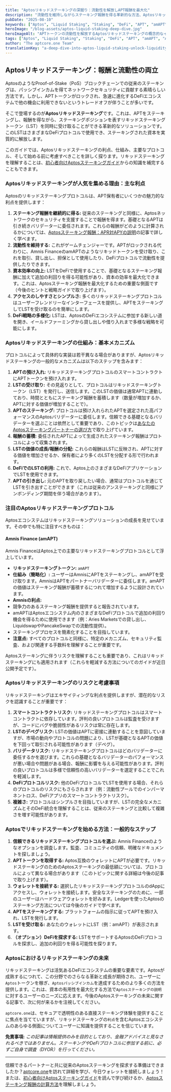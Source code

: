 ```yaml
---
title: "Aptosリキッドステーキングの深掘り：流動性を解放しAPT報酬を最大化"
description: "流動性を維持しながらステーキング報酬を得る革新的な方法、Aptosリキッドステーキングを探求します。Amnis Financeなどの主要プロトコル、利点、リスク、amAPTのようなリキッドステーキングトークン（LST）を使った始め方を発見しましょう。"
pubDate: "2025-08-10"
keywords: ["Aptos", "Liquid Staking", "Staking", "DeFi", "APT", "amAPT", "Amnis Finance", "Crypto Rewards", "Passive Income"]
heroImage: "/blog-assets/aptos-liquid-staking-deep-dive.jpg"
heroImageAlt: "APTトークンの流動性を解放するAptosリキッドステーキングの概念的なイメージ"
tags: ["Aptos", "Liquid Staking", "Staking", "DeFi", "APT", "amAPT", "Amnis Finance", "Crypto Rewards", "Passive Income"]
author: "The aptcore.one Team"
translationKey: "a-deep-dive-into-aptos-liquid-staking-unlock-liquidity-maximize-apt-rewards"
---
```


## Aptosリキッドステーキング：報酬と流動性の両立

AptosのようなProof-of-Stake（PoS）ブロックチェーンでの従来のステーキングは、パッシブインカムを得てネットワークセキュリティに貢献する素晴らしい方法です。しかし、APTトークンがロックされ、急速に進化するDeFiエコシステムで他の機会に利用できないというトレードオフが伴うことが多いです。

そこで登場するのが**Aptosリキッドステーキング**です。これは、APTをステーキングし、報酬を得ながら、ステーキングポジションを表すリキッドステーキングトークン（LST）を同時に受け取ることができる革新的なソリューションです。このLSTはさまざまなDeFiプロトコルで使用でき、ステーキングされた資本を実質的に解放します。

このガイドでは、Aptosリキッドステーキングの利点、仕組み、主要なプロトコル、そして始める前に考慮すべきことを詳しく探ります。リキッドステーキングを理解することは、[初心者向けAptosステーキングガイド](/blog/ja/aptcore-one-de-hajimeru-aptos-apt-sute-kingu-nyuumon)からの知識を補完することもできます。

### Aptosリキッドステーキングが人気を集める理由：主な利点

Aptosのリキッドステーキングプロトコルは、APT保有者にいくつかの魅力的な利点を提供します：

1. **ステーキング報酬を継続的に得る:** 従来のステーキングと同様に、Aptosネットワークのセキュリティを支援することで報酬を得ます。基礎となるAPTは引き続きバリデーターに委任されます。これらの報酬がどのように計算されるかについては、[Aptosステーキング報酬：APR対APYの説明](/blog/ja/aptos-sute-kingu-houshuu-apr-to-apy-no-chigai-to-aptcore-one-de-no-hyouji-houhou)の記事で詳しく学べます。
2. **流動性を維持する:** これがゲームチェンジャーです。APTがロックされる代わりに、Amnis FinanceのamAPTのようなリキッドトークンを受け取り、これを取引、貸し出し、担保として使用したり、DeFiプロトコルで流動性を提供したりできます。
3. **資本効率の向上:** LSTをDeFiで使用することで、基礎となるステーキング報酬に加えて追加の利回りを得る可能性があり、資本の効率を最大化できます。これは、Aptosステーキング報酬を最大化するための重要な側面です（今後のヒントと戦略ガイドで取り上げます）。
4. **アクセスのしやすさとシンプルさ:** 多くのリキッドステーキングプロトコルはユーザーフレンドリーなインターフェースを提供し、APTをステーキングしてLSTを受け取るのを簡単にします。
5. **DeFi戦略の多様化:** LSTは、AptosのDeFiエコシステムに参加する新しい道を開き、イールドファーミングから貸し出しや借り入れまで多様な戦略を可能にします。

### Aptosリキッドステーキングの仕組み：基本メカニズム

プロトコルによって具体的な実装は若干異なる場合がありますが、Aptosリキッドステーキングの一般的なメカニズムは以下のステップを含みます：

1. **APTの預け入れ:** リキッドステーキングプロトコルのスマートコントラクトにAPTトークンを預け入れます。
2. **LSTの受け取り:** その見返りとして、プロトコルはリキッドステーキングトークン（LST）を発行し、送信します。このLSTの価値は通常APTに連動しており、時間とともにステーキング報酬を蓄積します（数量が増加するか、APTに対する価値が増加することで）。
3. **APTのステーキング:** プロトコルは預け入れられたAPTを選定された高パフォーマンスのAptosバリデーターに委任します。信頼できる基礎となるバリデーターを選ぶことは依然として重要であり、このトピックは[あなたのAptosステーキングパートナーの選び方](/blog/ja/aptos-sute-kingu-pa-tona-no-erabikata-aptcore-one-de-houshuu-to-sekyuriti-wo-saidai-ka)で取り上げています。
4. **報酬の蓄積:** 委任されたAPTによって生成されたステーキング報酬はプロトコルによって収集されます。
5. **LSTの価値の成長/報酬の分配:** これらの報酬はLSTに反映され、APTに対する価値を増加させるか、保有者により多くのLSTを分配する形で行われます。
6. **DeFiでのLSTの利用:** これで、Aptos上のさまざまなDeFiアプリケーションでLSTを使用できます。
7. **APTの引き出し:** 元のAPTを取り戻したい場合、通常はプロトコルを通じてLSTを引き出すことができます（これは従来のアンステーキングと同様にアンボンディング期間を伴う場合があります）。

### 注目のAptosリキッドステーキングプロトコル

Aptosエコシステムはリキッドステーキングソリューションの成長を見せています。その中でも特に注目すべきものは：

#### Amnis Finance (amAPT)

Amnis FinanceはAptos上での主要なリキッドステーキングプロトコルとして浮上しています。

* **リキッドステーキングトークン:** `amAPT`
* **仕組み（簡略化）:** ユーザーはAmnisにAPTをステーキングし、amAPTを受け取ります。AmnisはAPTをパートナーバリデーターに委任します。amAPTの価値はステーキング報酬が蓄積するにつれて増加するように設計されています。
* **Amnisの利点:**
* 競争力のあるステーキング報酬を提供すると報告されています。
* amAPTはAptosエコシステム内のさまざまなDeFiプロトコルで追加の利回り機会を得るために使用できます（例：Aries Marketsでの貸し出し、LiquidswapやPancakeSwapでの流動性提供）。
* ステーキングプロセスを簡素化することを目指しています。
* **注意点:** すべてのプロトコルと同様に、特定のメカニズム、セキュリティ監査、および関連する手数料を理解することが重要です。

Aptosステーキングに伴うリスクを理解することも重要であり、これはリキッドステーキングにも適用されます（これらを軽減する方法についてのガイドが近日公開予定です）。

### Aptosリキッドステーキングのリスクと考慮事項

リキッドステーキングはエキサイティングな利点を提供しますが、潜在的なリスクを認識することが重要です：

1. **スマートコントラクトリスク:** リキッドステーキングプロトコルはスマートコントラクトに依存しています。評判の良いプロトコルは監査を受けますが、コードにバグや脆弱性があるリスクは常に存在します。
2. **LSTのデペグリスク:** LSTの価値はAPTに密接に連動することを意図していますが、市場の動向やプロトコルの問題により、LSTが基礎となるAPTの価値を下回って取引される可能性があります（デペグ）。
3. **バリデータリスク:** リキッドステーキングプロトコルはどのバリデーターに委任するかを選びます。これらの基礎となるバリデーターのパフォーマンスが悪い場合や問題がある場合、報酬に影響を与える可能性があります。評判の良いプロトコルは多様で信頼性の高いバリデーターを選定することでこれを軽減します。
4. **DeFiプロトコルリスク:** 他のDeFiプロトコルでLSTを使用する場合、それらのプロトコルのリスクにもさらされます（例：流動性プールでのインパーマネントロス、DeFiアプリのスマートコントラクトリスク）。
5. **複雑さ:** プロトコルはシンプルさを目指していますが、LSTの完全なメカニズムとそのDeFi統合を理解することは、従来のステーキングと比較して複雑さを増す可能性があります。

### Aptosでリキッドステーキングを始める方法：一般的なステップ

1. **信頼できるリキッドステーキングプロトコルを選ぶ:** Amnis Financeのようなオプションを調査します。監査、コミュニティの信頼、明確なドキュメントを探しましょう。
2. **APTトークンを取得する:** Aptos互換のウォレットにAPTが必要です。リキッドステーキングのためのAptosステーキングの最低額については、プロトコルによって異なる場合があります（このトピックに関する詳細は今後の記事で取り上げます）。
3. **ウォレットを接続する:** 選択したリキッドステーキングプロトコルのdAppにアクセスし、ウォレットを接続します。安全なステーキングのために、一部のユーザーはハードウェアウォレットを好みます。Ledgerを使ったAptosのステーキング方法については今後のガイドで学べます。
4. **APTをステーキングする:** プラットフォームの指示に従ってAPTを預け入れ、LSTを発行します。
5. **LSTを受け取る:** あなたのウォレットにLST（例：amAPT）が表示されます。
6. **（オプション）DeFiを探求する:** LSTをサポートするAptosのDeFiプロトコルを探求し、追加の利回りを得る可能性を探ります。

### Aptosにおけるリキッドステーキングの未来

リキッドステーキングは活気あるDeFiエコシステムの重要な要素です。Aptosが成熟するにつれて、この分野でのさらなる革新と成長が期待され、ユーザーに`Aptos`トークンを稼ぎ、`Aptosパッシブインカム`を達成するためのより多くの方法を提供します。これは、資本の有用性を最大化する方法で`Aptosステーキングの説明`に対するユーザーのニーズに応えます。今後のAptosステーキングの未来に関する記事で、次に何が来るかを注視してください。

`aptcore.one`は、セキュアで透明性のある直接ステーキング体験を提供することに焦点を当てていますが、リキッドステーキングの`利点`を含むAptosエコシステムのあらゆる側面についてユーザーに知識を提供することを信じています。

**免責事項:** *この記事は情報提供のみを目的としており、金融アドバイスと見なされるべきではありません。ステーキングやDeFiプロトコルに参加する前に、必ずご自身で調査（DYOR）を行ってください。*

---

信頼できるパートナーと共に従来のAptosステーキングを探求する準備はできましたか？[aptcore.one](https://aptcore.one)を訪れて詳細を学び、今日ウォレットを接続しましょう！または、[初心者向けAptosステーキングガイド](/blog/ja/aptcore-one-de-hajimeru-aptos-apt-sute-kingu-nyuumon)を読んで学び続けるか、[Aptosステーキング報酬の計算方法](/blog/ja/aptos-sute-kingu-houshuu-apr-to-apy-no-chigai-to-aptcore-one-de-no-hyouji-houhou)を理解しましょう。
